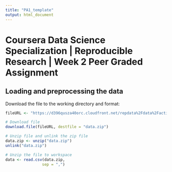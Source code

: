```yaml
---
title: "PA1_template"
output: html_document
---
```

# Coursera Data Science Specialization | Reproducible Research | Week 2 Peer Graded Assignment

## Loading and preprocessing the data

Download the file to the working directory and format:

```r
fileURL <- "https://d396qusza40orc.cloudfront.net/repdata%2Fdata%2Factivity.zip"

# Download file
download.file(fileURL, destfile = "data.zip")

# Unzip file and unlink the zip file
data.zip <- unzip("data.zip")
unlink("data.zip")

# Unzip the file to workspace
data <- read.csv(data.zip,
                sep = ",")
```

